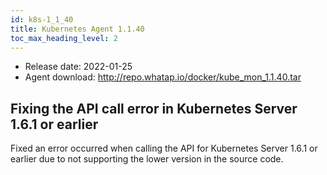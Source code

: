 ```yaml
---
id: k8s-1_1_40
title: Kubernetes Agent 1.1.40
toc_max_heading_level: 2
---
```



-   Release date: 2022-01-25
-   Agent download: http://repo.whatap.io/docker/kube_mon_1.1.40.tar

## Fixing the API call error in Kubernetes Server 1.6.1 or earlier

Fixed an error occurred when calling the API for Kubernetes Server 1.6.1 or earlier due to not supporting the lower version in the source code.
